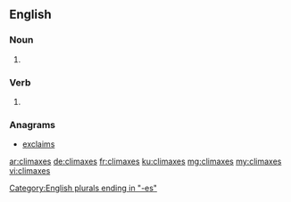 ==English==

===Noun===
{{head|en|plural}}

# {{plural of|climax|lang=en|nocat=1}}

===Verb===
{{head|en}}

# {{en-third-person singular of|climax}}

===Anagrams===
* [[exclaims#English|exclaims]]

[[Category:English plurals ending in "-es"]]

[[ar:climaxes]]
[[de:climaxes]]
[[fr:climaxes]]
[[ku:climaxes]]
[[mg:climaxes]]
[[my:climaxes]]
[[vi:climaxes]]